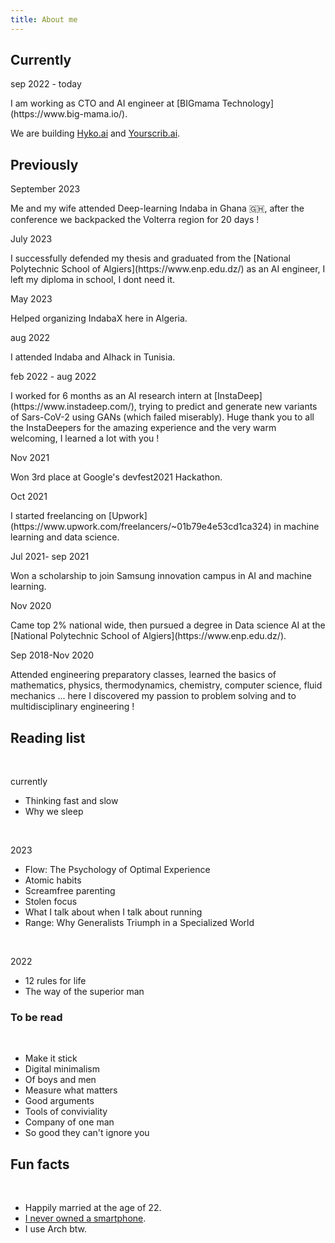 ```yaml
---
title: About me
---
```


## Currently

<p className="text-sm">sep 2022 - today </p>I am working as CTO and AI engineer
at [BIGmama Technology](https://www.big-mama.io/).

We are building [Hyko.ai](https://www.hyko.ai/) and [Yourscrib.ai](https://www.yourscrib.ai/).

## Previously

<p className="text-sm">September 2023</p> Me and my wife attended Deep-learning Indaba
in Ghana 🇬🇭, after the conference we backpacked the Volterra region for 20 days !

<p className="text-sm">July 2023</p>I successfully defended my thesis and
graduated from the [National Polytechnic School of
Algiers](https://www.enp.edu.dz/) as an AI engineer, I left my diploma in
school, I dont need it.

<p className="text-sm">May 2023</p>
Helped organizing IndabaX here in Algeria.

<p className="text-sm">aug 2022</p>I attended Indaba and AIhack in Tunisia.

<p className="text-sm">feb 2022 - aug 2022</p>I worked for 6 months as an AI
research intern at [InstaDeep](https://www.instadeep.com/), trying to predict
and generate new variants of Sars-CoV-2 using GANs (which failed miserably).
Huge thank you to all the InstaDeepers for the amazing experience and the very
warm welcoming, I learned a lot with you !

<p className="text-sm">Nov 2021</p>
Won 3rd place at Google's devfest2021 Hackathon.

<p className="text-sm">Oct 2021</p>I started freelancing on
[Upwork](https://www.upwork.com/freelancers/~01b79e4e53cd1ca324) in machine
learning and data science.

<p className="text-sm">Jul 2021- sep 2021</p>Won a scholarship to join Samsung
innovation campus in AI and machine learning.

<p className="text-sm">Nov 2020</p> Came top 2% national wide, then pursued a degree
in Data science AI at the [National Polytechnic School of Algiers](https://www.enp.edu.dz/).

<p className="text-sm">Sep 2018-Nov 2020</p> Attended engineering preparatory classes,
learned the basics of mathematics, physics, thermodynamics, chemistry, computer science,
fluid mechanics ... here I discovered my passion to problem solving and to multidisciplinary
engineering !

## Reading list

<br />
<p className="text-md">currently</p>

- Thinking fast and slow
- Why we sleep

<br />

<p className="text-md">2023</p>

- Flow: The Psychology of Optimal Experience
- Atomic habits
- Screamfree parenting
- Stolen focus
- What I talk about when I talk about running
- Range: Why Generalists Triumph in a Specialized World

<br />
<p className="text-md">2022</p>

- 12 rules for life
- The way of the superior man

### To be read

<br />

- Make it stick
- Digital minimalism
- Of boys and men
- Measure what matters
- Good arguments
- Tools of conviviality
- Company of one man
- So good they can't ignore you

## Fun facts

<br />

- Happily married at the age of 22.
- [I never owned a smartphone](/content/smartphone).
- I use Arch btw.
